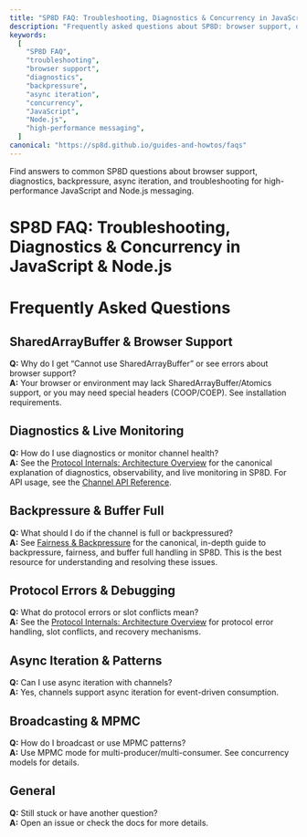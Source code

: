 ```yaml
---
title: "SP8D FAQ: Troubleshooting, Diagnostics & Concurrency in JavaScript & Node.js"
description: "Frequently asked questions about SP8D: browser support, diagnostics, backpressure, async iteration, and troubleshooting for high-performance JavaScript and Node.js messaging."
keywords:
  [
    "SP8D FAQ",
    "troubleshooting",
    "browser support",
    "diagnostics",
    "backpressure",
    "async iteration",
    "concurrency",
    "JavaScript",
    "Node.js",
    "high-performance messaging",
  ]
canonical: "https://sp8d.github.io/guides-and-howtos/faqs"
---
```


Find answers to common SP8D questions about browser support, diagnostics, backpressure, async iteration, and troubleshooting for high-performance JavaScript and Node.js messaging.

# SP8D FAQ: Troubleshooting, Diagnostics & Concurrency in JavaScript & Node.js


# Frequently Asked Questions

## SharedArrayBuffer & Browser Support

**Q:** Why do I get “Cannot use SharedArrayBuffer” or see errors about browser support?  
**A:** Your browser or environment may lack SharedArrayBuffer/Atomics support, or you may need special headers (COOP/COEP). See installation requirements.

## Diagnostics & Live Monitoring

**Q:** How do I use diagnostics or monitor channel health?  
**A:** See the [Protocol Internals: Architecture Overview](/protocol-internals/architecture-overview#observability--diagnostics) for the canonical explanation of diagnostics, observability, and live monitoring in SP8D. For API usage, see the [Channel API Reference](/api-reference/channel-api).

## Backpressure & Buffer Full

**Q:** What should I do if the channel is full or backpressured?  
**A:** See [Fairness & Backpressure](/principles/fairness-backpressure) for the canonical, in-depth guide to backpressure, fairness, and buffer full handling in SP8D. This is the best resource for understanding and resolving these issues.

## Protocol Errors & Debugging

**Q:** What do protocol errors or slot conflicts mean?  
**A:** See the [Protocol Internals: Architecture Overview](/protocol-internals/architecture-overview#edge-cases--robustness) for protocol error handling, slot conflicts, and recovery mechanisms.

## Async Iteration & Patterns

**Q:** Can I use async iteration with channels?  
**A:** Yes, channels support async iteration for event-driven consumption.

## Broadcasting & MPMC

**Q:** How do I broadcast or use MPMC patterns?  
**A:** Use MPMC mode for multi-producer/multi-consumer. See concurrency models for details.

## General

**Q:** Still stuck or have another question?  
**A:** Open an issue or check the docs for more details.
